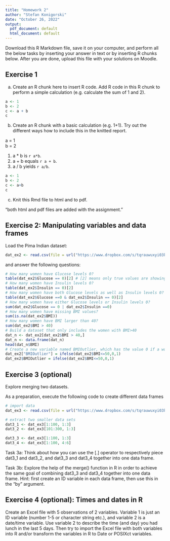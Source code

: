 ---
title: "Homework 2"
author: "Stefan Konigorski"
date: "October 26, 2022"
output:
  pdf_document: default
  html_document: default
---

Download this R Markdown file, save it on your computer, and perform all the below tasks by inserting your answer in text or by inserting R chunks below. After you are done, upload this file with your solutions on Moodle.

## Exercise 1

a) Create an R chunk here to insert R code. Add R code in this R chunk to perform a simple calculation (e.g. calculate the sum of 1 and 2).
```{r}
a <- 1
b <- 2
c <- a + b
c
```
b) Create an R chunk with a basic calculation (e.g. 1+1). Try out the different ways how to include this in the knitted report.\

a = 1\
b = 2\

1. a * b is `r a*b`.\
2. a + b equals `r a + b`.\
3. a / b yields `r a/b`.\
```{r, echo=FALSE, results='hide'}
a <- 1
b <- 2
c <- a+b
c
```
c) Knit this Rmd file to html and to pdf.

"both html and pdf files are added with the assignment."

## Exercise 2: Manipulating variables and data frames

Load the Pima Indian dataset:

```{r}
dat_ex2 <- read.csv(file = url("https://www.dropbox.com/s/tqrauwuxyi03kee/Pima_diabetes.csv?dl=1"))
```

and answer the following questions:

```{r}
# How many women have Glucose levels 0?
table(dat_ex2$Glucose == 0)[2] # [2] means only true values are showing
# How many women have Insulin levels 0?
table(dat_ex2$Insulin == 0)[2]
# How many women have both Glucose levels as well as Insulin levels 0?
table(dat_ex2$Glucose ==0 & dat_ex2$Insulin == 0)[2]
# How many women have either Glucose levels or Insulin levels 0?
sum(dat_ex2$Glucose == 0 | dat_ex2$Insulin ==0)
# How many women have missing BMI values?
sum(is.na(dat_ex2$BMI))
# How many women have BMI larger than 40?
sum(dat_ex2$BMI > 40)
# Build a dataset that only includes the women with BMI>40
dat_n <- dat_ex2[dat_ex2$BMI > 40,]
dat_n <- data.frame(dat_n)
head(dat_n$BMI)
# Create a new variable named BMIOutlier, which has the value 0 if a women has BMI smaller or equal 50, and 1 if she has BMI higher than 50
dat_ex2["BMIOutlier"] = ifelse(dat_ex2$BMI<=50,0,1)
dat_ex2$BMIOutlier = ifelse(dat_ex2$BMI<=50,0,1)

```

## Exercise 3 (optional)

Explore merging two datasets.

As a preparation, execute the following code to create different data frames

```{r}
# import data
dat_ex3 <- read.csv(file = url("https://www.dropbox.com/s/tqrauwuxyi03kee/Pima_diabetes.csv?dl=1"))

# extract two smaller data sets
dat3_1 <- dat_ex3[1:100, 1:3]
dat3_2 <- dat_ex3[101:300, 1:3]

dat3_3 <- dat_ex3[1:100, 1:3]
dat3_4 <- dat_ex3[1:100, 4:6]
```

Task 3a: Think about how you can use the [.] operator to respectively piece dat3_1 and dat3_2, and dat3_3 and dat3_4 together into one data frame.

Task 3b: Explore the help of the merge() function in R in order to achieve the same goal of combining dat3_3 and dat3_4 together into one data frame. Hint: first create an ID variable in each data frame, then use this in the "by" argument.

## Exercise 4 (optional): Times and dates in R

Create an Excel file with 5 observations of 2 variables. Variable 1 is just an ID variable (number 1-5 or character string etc.), and variable 2 is a date/time variable. Use variable 2 to describe the time (and day) you had lunch in the last 5 days. Then try to import the Excel file with both variables into R and/or transform the variables in R to Date or POSIXct variables.

